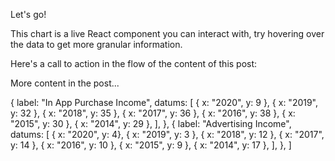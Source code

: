 
Let's go!

This chart is a live React component you can interact with, try hovering over the data to get more granular information.

<figure style={{ height: 300 }}>
  <Chart
    data={data}
    series={{ type: "bar" }}
    axes={[
      { primary: true, type: "ordinal", position: "left" },
      { position: "bottom", type: "linear", stacked: true },
    ]}
    tooltip
  />
</figure>

Here's a call to action in the flow of the content of this post:

<Form />

More content in the post...

  {
    label: "In App Purchase Income",
    datums: [
      { x: "2020", y: 9 },
      { x: "2019", y: 32 },
      { x: "2018", y: 35 },
      { x: "2017", y: 36 },
      { x: "2016", y: 38 },
      { x: "2015", y: 30 },
      { x: "2014", y: 29 },
    ],
  },
  {
    label: "Advertising Income",
    datums: [
      { x: "2020", y: 4},
      { x: "2019", y: 3 },
      { x: "2018", y: 12 },
      { x: "2017", y: 14 },
      { x: "2016", y: 10 },
      { x: "2015", y: 9 },
      { x: "2014", y: 17 },
    ],
  },
]
